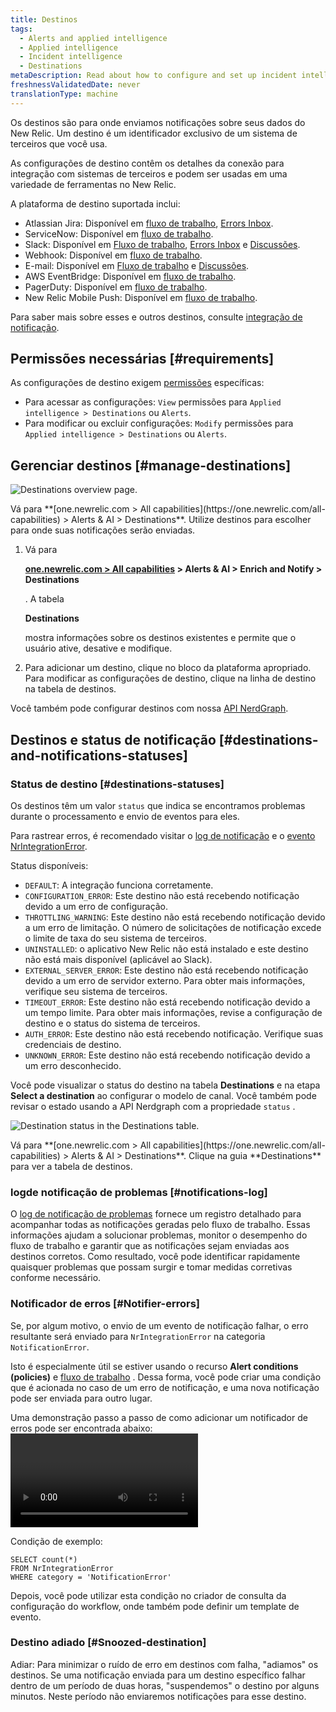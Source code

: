 ```yaml
---
title: Destinos
tags:
  - Alerts and applied intelligence
  - Applied intelligence
  - Incident intelligence
  - Destinations
metaDescription: Read about how to configure and set up incident intelligence destinations.
freshnessValidatedDate: never
translationType: machine
---
```





Os destinos são para onde enviamos notificações sobre seus dados do New Relic. Um destino é um identificador exclusivo de um sistema de terceiros que você usa.

As configurações de destino contêm os detalhes da conexão para integração com sistemas de terceiros e podem ser usadas em uma variedade de ferramentas no New Relic.

A plataforma de destino suportada inclui:

* Atlassian Jira: Disponível em [fluxo de trabalho](/docs/alerts-applied-intelligence/applied-intelligence/incident-workflows/incident-workflows/), [Errors Inbox](/docs/errors-inbox/).
* ServiceNow: Disponível em [fluxo de trabalho](/docs/alerts-applied-intelligence/applied-intelligence/incident-workflows/incident-workflows/).
* Slack: Disponível em [Fluxo de trabalho](/docs/alerts-applied-intelligence/applied-intelligence/incident-workflows/incident-workflows/), [Errors Inbox](/docs/errors-inbox/) e [Discussões](/docs/new-relic-solutions/new-relic-one/ui-data/collaborate/collaboration-slack-integration/).
* Webhook: Disponível em [fluxo de trabalho](/docs/alerts-applied-intelligence/applied-intelligence/incident-workflows/incident-workflows/).
* E-mail: Disponível em [Fluxo de trabalho](/docs/alerts-applied-intelligence/applied-intelligence/incident-workflows/incident-workflows/) e [Discussões](/docs/new-relic-solutions/new-relic-one/ui-data/collaborate/collaborate-with-teammates/).
* AWS EventBridge: Disponível em [fluxo de trabalho](/docs/alerts-applied-intelligence/applied-intelligence/incident-workflows/incident-workflows/).
* PagerDuty: Disponível em [fluxo de trabalho](/docs/alerts-applied-intelligence/applied-intelligence/incident-workflows/incident-workflows/).
* New Relic Mobile Push: Disponível em [fluxo de trabalho](/docs/alerts-applied-intelligence/applied-intelligence/incident-workflows/incident-workflows/).

Para saber mais sobre esses e outros destinos, consulte [integração de notificação](/docs/alerts-applied-intelligence/notifications/notification-integrations).

## Permissões necessárias [#requirements]

As configurações de destino exigem [permissões](/docs/accounts/accounts-billing/new-relic-one-user-management/user-permissions) específicas:

* Para acessar as configurações: `View` permissões para `Applied intelligence > Destinations` ou `Alerts`.
* Para modificar ou excluir configurações: `Modify` permissões para `Applied intelligence > Destinations` ou `Alerts`.

## Gerenciar destinos [#manage-destinations]

<img
  title="Destinations overview page"
  alt="Destinations overview page."
  src={accountsDestinationsOverview}
/>

<figcaption>
  Vá para <DoNotTranslate>**[one.newrelic.com > All capabilities](https://one.newrelic.com/all-capabilities) > Alerts & AI > Destinations**</DoNotTranslate>. Utilize destinos para escolher para onde suas notificações serão enviadas.
</figcaption>

1. Vá para

   <DoNotTranslate>**[one.newrelic.com > All capabilities](https://one.newrelic.com/all-capabilities) > Alerts & AI > Enrich and Notify > Destinations**</DoNotTranslate>

   . A tabela

   <DoNotTranslate>**Destinations**</DoNotTranslate>

   mostra informações sobre os destinos existentes e permite que o usuário ative, desative e modifique.

2. Para adicionar um destino, clique no bloco da plataforma apropriado. Para modificar as configurações de destino, clique na linha de destino na tabela de destinos.

Você também pode configurar destinos com nossa [API NerdGraph](/docs/apis/nerdgraph/examples/nerdgraph-api-notifications-destinations).

## Destinos e status de notificação [#destinations-and-notifications-statuses]

### Status de destino [#destinations-statuses]

Os destinos têm um valor `status` que indica se encontramos problemas durante o processamento e envio de eventos para eles.

Para rastrear erros, é recomendado visitar o [log de notificação](/docs/alerts-applied-intelligence/notifications/notification-integrations/#notifications-log) e o [evento NrIntegrationError](/docs/data-apis/ingest-apis/metric-api/troubleshoot-nrintegrationerror-events/#error-details).

Status disponíveis:

* `DEFAULT`: A integração funciona corretamente.
* `CONFIGURATION_ERROR`: Este destino não está recebendo notificação devido a um erro de configuração.
* `THROTTLING_WARNING`: Este destino não está recebendo notificação devido a um erro de limitação. O número de solicitações de notificação excede o limite de taxa do seu sistema de terceiros.
* `UNINSTALLED`: o aplicativo New Relic não está instalado e este destino não está mais disponível (aplicável ao Slack).
* `EXTERNAL_SERVER_ERROR`: Este destino não está recebendo notificação devido a um erro de servidor externo. Para obter mais informações, verifique seu sistema de terceiros.
* `TIMEOUT_ERROR`: Este destino não está recebendo notificação devido a um tempo limite. Para obter mais informações, revise a configuração de destino e o status do sistema de terceiros.
* `AUTH_ERROR`: Este destino não está recebendo notificação. Verifique suas credenciais de destino.
* `UNKNOWN_ERROR`: Este destino não está recebendo notificação devido a um erro desconhecido.

Você pode visualizar o status do destino na tabela <DoNotTranslate>**Destinations**</DoNotTranslate> e na etapa <DoNotTranslate>**Select a destination**</DoNotTranslate> ao configurar o modelo de canal. Você também pode revisar o estado usando a API Nerdgraph com a propriedade `status` .

<img
  title="Destination status in the Destinations table."
  alt="Destination status in the Destinations table."
  src={accountsDestinationsStatus}
/>

<figcaption>
  Vá para <DoNotTranslate>**[one.newrelic.com > All capabilities](https://one.newrelic.com/all-capabilities) > Alerts & AI > Destinations**</DoNotTranslate>. Clique na guia <DoNotTranslate>**Destinations**</DoNotTranslate> para ver a tabela de destinos.
</figcaption>

### logde notificação de problemas [#notifications-log]

O [log de notificação de problemas](/docs/alerts-applied-intelligence/applied-intelligence/incident-workflows/incident-workflows/#issue-notification-log) fornece um registro detalhado para acompanhar todas as notificações geradas pelo fluxo de trabalho. Essas informações ajudam a solucionar problemas, monitor o desempenho do fluxo de trabalho e garantir que as notificações sejam enviadas aos destinos corretos. Como resultado, você pode identificar rapidamente quaisquer problemas que possam surgir e tomar medidas corretivas conforme necessário.

### Notificador de erros [#Notifier-errors]

Se, por algum motivo, o envio de um evento de notificação falhar, o erro resultante será enviado para `NrIntegrationError` na categoria `NotificationError`.

Isto é especialmente útil se estiver usando o recurso <DoNotTranslate>**Alert conditions (policies)**</DoNotTranslate> e [fluxo de trabalho](/docs/alerts-applied-intelligence/applied-intelligence/incident-workflows/incident-workflows/) . Dessa forma, você pode criar uma condição que é acionada no caso de um erro de notificação, e uma nova notificação pode ser enviada para outro lugar.

Uma demonstração passo a passo de como adicionar um notificador de erros pode ser encontrada abaixo:<Video type="wistia" id="b89ctyjolq"/>

Condição de exemplo:

```
SELECT count(*)
FROM NrIntegrationError
WHERE category = 'NotificationError'
```

Depois, você pode utilizar esta condição no criador de consulta da configuração do workflow, onde também pode definir um template de evento.

### Destino adiado [#Snoozed-destination]

Adiar: Para minimizar o ruído de erro em destinos com falha, "adiamos" os destinos. Se uma notificação enviada para um destino específico falhar dentro de um período de duas horas, "suspendemos" o destino por alguns minutos. Neste período não enviaremos notificações para esse destino.